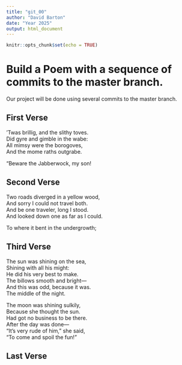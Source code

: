 ```yaml
---
title: "git_00"
author: "David Barton"
date: "Year 2025"
output: html_document
---
```


```r
knitr::opts_chunk$set(echo = TRUE)
```
# Build a Poem with a sequence of commits to the master branch.
Our project will be done using several commits to the master branch.
<!-- Do not modify or change any text in "!--" bracketed areas such as this --- these are instructions to
you, if you change any of this the git program will notice it and compromise your git merging strategy !-->

## First Verse 
<!--Put the first five lines of a poem by Lewis Carrol in this section!-->
’Twas brillig, and the slithy toves.   
Did gyre and gimble in the wabe:  
All mimsy were the borogoves,  
And the mome raths outgrabe.  

“Beware the Jabberwock, my son!        

## Second Verse
<!--Put the first five lines of a poem by Robert Frost here!-->
Two roads diverged in a yellow wood,  
And sorry I could not travel both.   
And be one traveler, long I stood.   
And looked down one as far as I could.   

To where it bent in the undergrowth;  

## Third Verse
<!--Put the first two verses of The Walrus and the Carpenter here!-->
The sun was shining on the sea,  
Shining with all his might:  
He did his very best to make.   
The billows smooth and bright—    
And this was odd, because it was.   
The middle of the night.  

The moon was shining sulkily,    
Because she thought the sun.   
Had got no business to be there.   
After the day was done—  
"It's very rude of him," she said,  
"To come and spoil the fun!"  

## Last Verse
<!--Put a short poem of your choice 8-20 lines,here!-->
